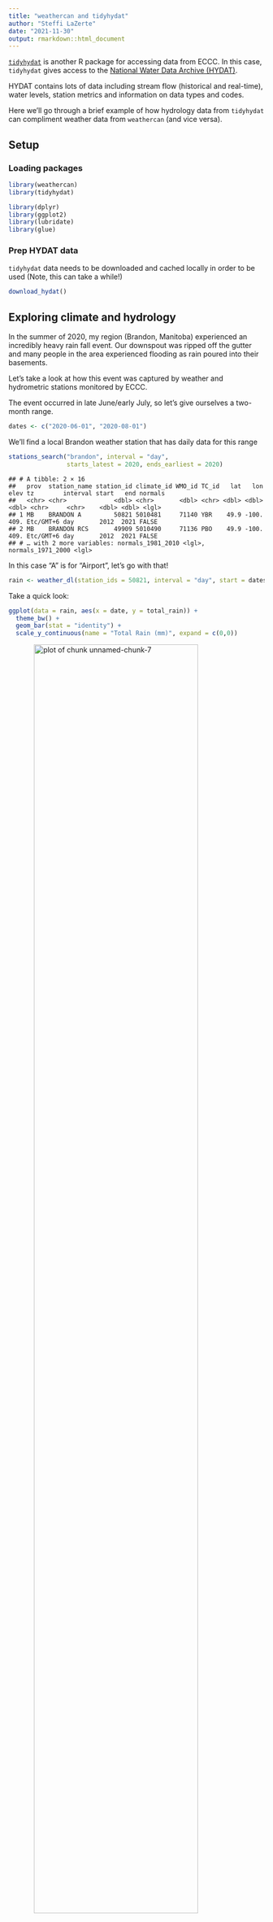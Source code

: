 ```yaml
---
title: "weathercan and tidyhydat"
author: "Steffi LaZerte"
date: "2021-11-30"
output: rmarkdown::html_document
---
```




[`tidyhydat`](https://docs.ropensci.org/tidyhydat) is another R package for accessing
data from ECCC. In this case, `tidyhydat` gives access to the [National Water Data Archive
(HYDAT)](https://www.canada.ca/en/environment-climate-change/services/water-overview/quantity/monitoring/survey/data-products-services/national-archive-hydat.html).

HYDAT contains lots of data including stream flow (historical and real-time), water levels,
station metrics and information on data types and codes.

Here we'll go through a brief example of how hydrology data from `tidyhydat`
can compliment weather data from `weathercan` (and vice versa).

## Setup

### Loading packages


```r
library(weathercan)
library(tidyhydat)

library(dplyr)
library(ggplot2)
library(lubridate)
library(glue)
```

### Prep HYDAT data

`tidyhydat` data needs to be downloaded and cached locally in order to be used
(Note, this can take a while!)


```r
download_hydat()
```


## Exploring climate and hydrology

In the summer of 2020, my region (Brandon, Manitoba) experienced an incredibly
heavy rain fall event. Our downspout was ripped off the gutter and many people in the
area experienced flooding as rain poured into their basements.

Let's take a look at how this event was captured by weather and hydrometric stations
monitored by ECCC.

The event occurred in late June/early July, so let's give ourselves a two-month
range.


```r
dates <- c("2020-06-01", "2020-08-01")
```

We'll find a local Brandon weather station that has daily data for this range

```r
stations_search("brandon", interval = "day",
                starts_latest = 2020, ends_earliest = 2020)
```

```
## # A tibble: 2 × 16
##   prov  station_name station_id climate_id WMO_id TC_id   lat   lon  elev tz        interval start   end normals
##   <chr> <chr>             <dbl> <chr>       <dbl> <chr> <dbl> <dbl> <dbl> <chr>     <chr>    <dbl> <dbl> <lgl>  
## 1 MB    BRANDON A         50821 5010481     71140 YBR    49.9 -100.  409. Etc/GMT+6 day       2012  2021 FALSE  
## 2 MB    BRANDON RCS       49909 5010490     71136 PBO    49.9 -100.  409. Etc/GMT+6 day       2012  2021 FALSE  
## # … with 2 more variables: normals_1981_2010 <lgl>, normals_1971_2000 <lgl>
```

In this case "A" is for "Airport", let's go with that!


```r
rain <- weather_dl(station_ids = 50821, interval = "day", start = dates[1], end = dates[2])
```

Take a quick look:


```r
ggplot(data = rain, aes(x = date, y = total_rain)) +
  theme_bw() +
  geom_bar(stat = "identity") +
  scale_y_continuous(name = "Total Rain (mm)", expand = c(0,0))
```

<img src="unnamed-chunk-7-1.png" title="plot of chunk unnamed-chunk-7" alt="plot of chunk unnamed-chunk-7" width="80%" style="display: block; margin: auto;" />

Yikes! You can see why my downspout came off!

Now let's get some HYDAT data to compare. First we'll find a local station


```r
search_stn_name("brandon")
```

```
## # A tibble: 4 × 5
##   STATION_NUMBER STATION_NAME                                PROV_TERR_STATE_LOC LATITUDE LONGITUDE
##   <chr>          <chr>                                       <chr>                  <dbl>     <dbl>
## 1 05MH001        ASSINIBOINE RIVER AT BRANDON                MB                      49.9    -100. 
## 2 05MH006        LITTLE SOURIS RIVER NEAR BRANDON            MB                      49.7     -99.8
## 3 02OC007        MASKINONGE (LAC) A SAINT GABRIEL DE BRANDON QC                      46.3     -73.4
## 4 05MH013        ASSINIBOINE RIVER NEAR BRANDON              MB                      49.9    -100.
```

There are a couple of options, but whoops, one's from Quebec! Let's filter this
to only Manitoba and only stations with 2020 data with the `hy_stn_data_range()`
function.


```r
search_stn_name("brandon") %>%
  filter(PROV_TERR_STATE_LOC == "MB") %>%
  pull(STATION_NUMBER) %>%
  hy_stn_data_range() %>%
  filter(Year_from <= 2020, Year_to >= 2020)
```

```
##   Queried from version of HYDAT released on 2021-10-19
##    Observations:                      2
##    Station(s) returned:               1
##    Stations requested but not returned: 
##     All stations returned.
## # A tibble: 2 × 6
##   STATION_NUMBER DATA_TYPE SED_DATA_TYPE Year_from Year_to RECORD_LENGTH
##   <chr>          <chr>     <chr>             <int>   <int>         <int>
## 1 05MH001        H         <NA>               2014    2020             7
## 2 05MH001        Q         <NA>               1906    2020            75
```

Hmm, let's see what kind of data is available by looking at the included
`hy_data_types` data frame.


```r
filter(hy_data_types, DATA_TYPE %in% c("H", "Q"))
```

```
## # A tibble: 2 × 3
##   DATA_TYPE DATA_TYPE_EN DATA_TYPE_FR 
##   <chr>     <chr>        <chr>        
## 1 H         Water Level  Niveaux d'eau
## 2 Q         Flow         Debit
```

Great! We have both flow and water level data for a station number "05MH001",
"Assiniboine River at Brandon".


Let's grab the flow and water level data for this station.

```r
flow <- hy_daily_flows(station_number = "05MH001",
                       start_date = dates[1], end_date = dates[2])
level <- hy_daily_levels(station_number = "05MH001",
                         start_date = dates[1], end_date = dates[2])
```

### Ploting rain and flow


```r
g <- ggplot() +
  theme_bw() +
  theme(axis.title.x = element_blank()) +
  geom_bar(data = rain, aes(x = date, y = (total_rain * 2)), stat = "identity",
           alpha = 0.7, fill = "cornflowerblue") +
  geom_line(data = flow, aes(x = Date, y = Value)) +
  scale_y_continuous(name = bquote(Total~Flow~(m^3/s)), expand = c(0, 0),
                     limits = c(0, max(flow$Value * 1.1)),
                     sec.axis = sec_axis(trans = ~ . / 2, name = "Total Rain (mm)"))
g
```

<img src="unnamed-chunk-12-1.png" title="plot of chunk unnamed-chunk-12" alt="plot of chunk unnamed-chunk-12" width="80%" style="display: block; margin: auto;" />


Interesting, looks like there's a bit of a lag between the rain event and the
dramatic increase in water flow in the Assiniboine (unsurprisingly, this is
called "lag to peak").

Let's add a bit of information about this lag to peak.


```r
d <- data.frame(dates = c(rain$date[which.max(rain$total_precip)],
                          flow$Date[which.max(flow$Value)]),
                y = max(flow$Value) + 5)

g +
  geom_path(data = d, aes(x = dates, y = y),
              arrow = arrow(length = unit(0.25, "lines"), ends = "both", type = "closed")) +
  annotate(geom = "text",
           x = d$dates[1] + (d$dates[2] - d$dates[1])/2,
           y = d$y[1] + 10,
           label = glue("{d$dates[2] - d$dates[1]}-day delay"))
```

<img src="unnamed-chunk-13-1.png" title="plot of chunk unnamed-chunk-13" alt="plot of chunk unnamed-chunk-13" width="80%" style="display: block; margin: auto;" />

We can expect a lag like this because much of the flow being captured by the Brandon HYDAT
station is from precipitation in the upstream catchment area (not only from
local contributions), which takes time to travel.


### Ploting rain and water level


```r
g <- ggplot() +
  theme_bw() +
  theme(axis.title.x = element_blank()) +
  geom_bar(data = rain,
           aes(x = date, y = (total_rain/65) + min(level$Value)),
           stat = "identity", alpha = 0.7, fill = "cornflowerblue") +
  geom_line(data = level, aes(x = Date, y = Value)) +
  scale_y_continuous(name = "Water Level (m)", expand = c(0, 0),
                     sec.axis = sec_axis(trans = ~ (. - min(level$Value)) * 65,
                                         name = "Total Rain (mm)")) +
  coord_cartesian(ylim = c(min(level$Value), max(level$Value)*1.001))
g
```

<img src="unnamed-chunk-14-1.png" title="plot of chunk unnamed-chunk-14" alt="plot of chunk unnamed-chunk-14" width="80%" style="display: block; margin: auto;" />

Again there looks to be a lag, let's see if it's the same as before.


```r
d <- data.frame(dates = c(rain$date[which.max(rain$total_precip)],
                          level$Date[which.max(level$Value)]),
                y = max(level$Value)*1.00025)

g +
  geom_path(data = d, aes(x = dates, y = y),
              arrow = arrow(length = unit(0.25, "lines"), ends = "both", type = "closed")) +
  annotate(geom = "text",
           x = d$dates[1] + (d$dates[2] - d$dates[1])/2,
           y = d$y[1] * 1.0002,
           label = glue("{d$dates[2] - d$dates[1]}-day delay"))
```

<img src="unnamed-chunk-15-1.png" title="plot of chunk unnamed-chunk-15" alt="plot of chunk unnamed-chunk-15" width="80%" style="display: block; margin: auto;" />


### Ploting flow and water level

Looks like the flow and water level match up, perhaps we should take a closer look.


```r
ggplot() +
  theme_bw() +
  theme(legend.position = c(0.8, 0.8)) +
  geom_line(data = flow, aes(x = Date, y = Value, colour = "Flow"),
            size = 2) +
  geom_line(data = level, size = 1,
            aes(x = Date, y = (Value - min(Value) + 0.1) * 130, colour = "Level")) +
  scale_y_continuous(bquote(Total~Flow~(m^3/s)), expand = c(0, 0),
                     sec.axis = sec_axis(trans = ~ ./130 + min(level$Value) - 0.1,
                                         name = "Water Level (m)")) +
  scale_colour_manual(name = "Type",
                      values = c("Flow" = "cornflowerblue",
                                 "Level" = "grey30"))
```

<img src="unnamed-chunk-16-1.png" title="plot of chunk unnamed-chunk-16" alt="plot of chunk unnamed-chunk-16" width="80%" style="display: block; margin: auto;" />

Almost a perfect match between water level and flow (which makes sense).


> Hopefully this short article gives you a sense of how you might combine different
> types of ECCC data gathered via different R packages for a more comprehensive
> look at the world around.


